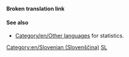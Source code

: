 '''Broken translation link'''{{en/-}}{{en/Bilingual box| Sl
| --
| ''This page provides an index for a wide range of '''articles in Slovenian''' in OpenTTD Wiki.<br/>Articles with {{s|Other_languages}} template with'' '''<code><nowiki>language_page=sl</nowiki></code>''' ''parameter automatically link here.''
}}

====See also====
*[[Category/en/Other languages]] for statistics.

[[Category:en/Slovenian (Slovenščina)]][[Category:en/Articles in other languages|SL]]